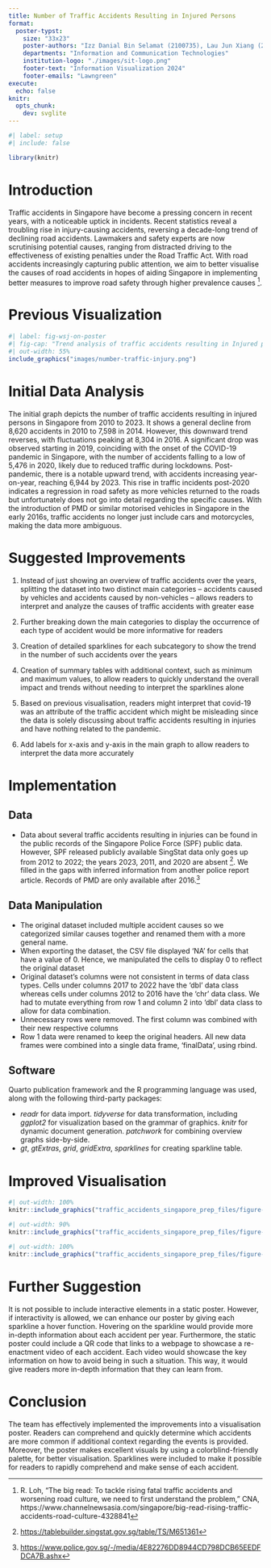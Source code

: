 ```yaml
---
title: Number of Traffic Accidents Resulting in Injured Persons
format:
  poster-typst: 
    size: "33x23" 
    poster-authors: "Izz Danial Bin Selamat (2100735), Lau Jun Xiang (2100582), Low Li Pin (2101542), Mathan S/O Nanthabala (2100605), Neo Kah Siak (2101960), Samantha Lee Qiao Yu (2102066)"
    departments: "Information and Communication Technologies"
    institution-logo: "./images/sit-logo.png"
    footer-text: "Information Visualization 2024"
    footer-emails: "Lawngreen"
execute:
  echo: false
knitr:
  opts_chunk:
    dev: svglite
---
```


```r
#| label: setup
#| include: false

library(knitr)


```


# Introduction

Traffic accidents in Singapore have become a pressing concern in recent years, with a noticeable uptick in incidents. Recent statistics reveal a troubling rise in injury-causing accidents, reversing a decade-long trend of declining road accidents. Lawmakers and safety experts are now scrutinising potential causes, ranging from distracted driving to the effectiveness of existing penalties under the Road Traffic Act. With road accidents increasingly capturing public attention, we aim to better visualise the causes of road accidents in hopes of aiding Singapore in implementing better measures to improve road safety through higher prevalence causes [^CNA_rising_traffic_accident]. 

[^CNA_rising_traffic_accident]: R. Loh, “The big read: To tackle rising fatal traffic accidents and worsening road culture, we need to first understand the problem,” CNA, https://www.channelnewsasia.com/singapore/big-read-rising-traffic-accidents-road-culture-4328841

# Previous Visualization

```r
#| label: fig-wsj-on-poster
#| fig-cap: "Trend analysis of traffic accidents resulting in Injured persons by Singapore Police Force."
#| out-width: 55%
include_graphics("images/number-traffic-injury.png")
```

# Initial Data Analysis

The initial graph depicts the number of traffic accidents resulting in injured persons in Singapore from 2010 to 2023. It shows a general decline from 8,620 accidents in 2010 to 7,598 in 2014. However, this downward trend reverses, with fluctuations peaking at 8,304 in 2016. A significant drop was observed starting in 2019, coinciding with the onset of the COVID-19 pandemic in Singapore, with the number of accidents falling to a low of 5,476 in 2020, likely due to reduced traffic during lockdowns. Post-pandemic, there is a notable upward trend, with accidents increasing year-on-year, reaching 6,944 by 2023. This rise in traffic incidents post-2020 indicates a regression in road safety as more vehicles returned to the roads but unfortunately does not go into detail regarding the specific causes. With the introduction of PMD or similar motorised vehicles in Singapore in the early 2016s, traffic accidents no longer just include cars and motorcycles, making the data more ambiguous.

# Suggested Improvements

1. Instead of just showing an overview of traffic accidents over the years, splitting the dataset into two distinct main categories – accidents caused by vehicles and accidents caused by non-vehicles – allows readers to interpret and analyze the causes of traffic accidents with greater ease

2. Further breaking down the main categories to display the occurrence of each type of accident would be more informative for readers

3. Creation of detailed sparklines for each subcategory to show the trend in the number of such accidents over the years

4. Creation of summary tables with additional context, such as minimum and maximum values, to allow readers to quickly understand the overall impact and trends without needing to interpret the sparklines alone

5. Based on previous visualisation, readers might interpret that covid-19 was an attribute of the traffic accident which might be misleading since the data is solely discussing about traffic accidents resulting in injuries and have nothing related to the pandemic.

6. Add labels for x-axis and y-axis in the main graph to allow readers to interpret the data more accurately


    
# Implementation

## Data

*   Data about several traffic accidents resulting in injuries can be found in the public records of the Singapore Police Force (SPF) public data. However, SPF released publicly available SingStat data only goes up from 2012 to 2022; the years 2023, 2011, and 2020 are absent [^Singstat]. We filled in the gaps with inferred information from another police report article. Records of PMD are only available after 2016.[^Record_of_PMD]

[^Singstat]: <https://tablebuilder.singstat.gov.sg/table/TS/M651361>
[^Record_of_PMD]: <https://www.police.gov.sg/-/media/4E82276DD8944CD798DCB65EEDFDCA7B.ashx>

## Data Manipulation
* The original dataset included multiple accident causes so we categorized similar causes together and renamed them with a more general name.
* When exporting the dataset, the CSV file displayed ‘NA’ for cells that have a value of 0. Hence, we manipulated the cells to display 0 to reflect the original dataset
* Original dataset’s columns were not consistent in terms of data class types. Cells under columns 2017 to 2022 have the ‘dbl’ data class whereas cells under columns 2012 to 2016 have the ‘chr’ data class. We had to mutate everything from row 1 and column 2 into ‘dbl’ data class to allow for data combination.
* Unnecessary rows were removed. The first column was combined with their new respective columns
* Row 1 data were renamed to keep the original headers. All new data frames were combined into a single data frame, ‘finalData’, using rbind.


## Software

Quarto publication framework and the R programming language was used, along with the following third-party packages:

* *readr* for data import. *tidyverse* for data transformation, including *ggplot2* for visualization based on the grammar of graphics. *knitr* for dynamic document generation. *patchwork* for combining overview graphs side-by-side.
* *gt*, *gtExtras*, *grid*, *gridExtra*, *sparklines* for creating sparkline table.


```{=typst}
#v(2em)
```
# Improved Visualisation

```r
#| out-width: 100%
knitr::include_graphics("traffic_accidents_singapore_prep_files/figure-html/plot-overview-graph-2.png")
```
```r
#| out-width: 90%
knitr::include_graphics("traffic_accidents_singapore_prep_files/figure-html/create-table-1.png")
```
```r
#| out-width: 100%
knitr::include_graphics("traffic_accidents_singapore_prep_files/figure-html/create-table-2.png")
```
# Further Suggestion
It is not possible to include interactive elements in a static poster. However, if interactivity is allowed, we can enhance our poster by giving each sparkline a hover function. Hovering on the sparkline would provide more in-depth information about each accident per year. Furthermore, the static poster could include a QR code that links to a webpage to showcase a re-enactment video of each accident. Each video would showcase the key information on how to avoid being in such a situation. This way, it would give readers more in-depth information that they can learn from.

# Conclusion

The team has effectively implemented the improvements into a visualisation poster. Readers can comprehend and quickly determine which accidents are more common if additional context regarding the events is provided. Moreover, the poster makes excellent visuals by using a colorblind-friendly palette, for better visualisation. Sparklines were included to make it possible for readers to rapidly comprehend and make sense of each accident.
